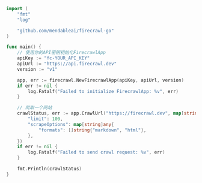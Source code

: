 ```go Go
import (
	"fmt"
	"log"

	"github.com/mendableai/firecrawl-go"
)

func main() {
	// 使用你的API密钥初始化FirecrawlApp
	apiKey := "fc-YOUR_API_KEY"
	apiUrl := "https://api.firecrawl.dev"
	version := "v1"

	app, err := firecrawl.NewFirecrawlApp(apiKey, apiUrl, version)
	if err != nil {
		log.Fatalf("Failed to initialize FirecrawlApp: %v", err)
	}

	// 爬取一个网站
	crawlStatus, err := app.CrawlUrl("https://firecrawl.dev", map[string]any{
		"limit": 100,
		"scrapeOptions": map[string]any{
			"formats": []string{"markdown", "html"},
		},
	})
	if err != nil {
		log.Fatalf("Failed to send crawl request: %v", err)
	}

	fmt.Println(crawlStatus) 
}
```